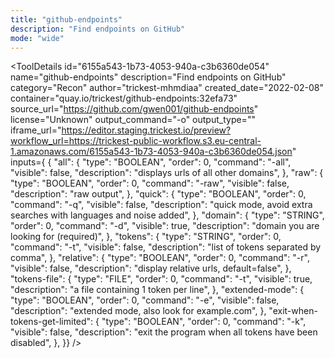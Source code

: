 ```yaml
---
title: "github-endpoints"
description: "Find endpoints on GitHub"
mode: "wide"
---
```



<ToolDetails
  id="6155a543-1b73-4053-940a-c3b6360de054"
  name="github-endpoints"
  description="Find endpoints on GitHub"
  category="Recon"
  author="trickest-mhmdiaa"
  created_date="2022-02-08"
  container="quay.io/trickest/github-endpoints:32efa73"
  source_url="https://github.com/gwen001/github-endpoints"
  license="Unknown"
  output_command="-o"
  output_type=""
  iframe_url="https://editor.staging.trickest.io/preview?workflow_url=https://trickest-public-workflow.s3.eu-central-1.amazonaws.com/6155a543-1b73-4053-940a-c3b6360de054.json"
  inputs={ {
  "all": {
    "type": "BOOLEAN",
    "order": 0,
    "command": "-all",
    "visible": false,
    "description": "displays urls of all other domains",
  },
  "raw": {
    "type": "BOOLEAN",
    "order": 0,
    "command": "-raw",
    "visible": false,
    "description": "raw output",
  },
  "quick": {
    "type": "BOOLEAN",
    "order": 0,
    "command": "-q",
    "visible": false,
    "description": "quick mode, avoid extra searches with languages and noise added",
  },
  "domain": {
    "type": "STRING",
    "order": 0,
    "command": "-d",
    "visible": true,
    "description": "domain you are looking for (required)",
  },
  "tokens": {
    "type": "STRING",
    "order": 0,
    "command": "-t",
    "visible": false,
    "description": "list of tokens separated by comma",
  },
  "relative": {
    "type": "BOOLEAN",
    "order": 0,
    "command": "-r",
    "visible": false,
    "description": "display relative urls, default=false",
  },
  "tokens-file": {
    "type": "FILE",
    "order": 0,
    "command": "-t",
    "visible": true,
    "description": "a file containing 1 token per line",
  },
  "extended-mode": {
    "type": "BOOLEAN",
    "order": 0,
    "command": "-e",
    "visible": false,
    "description": "extended mode, also look for <dummy>example.com",
  },
  "exit-when-tokens-get-limited": {
    "type": "BOOLEAN",
    "order": 0,
    "command": "-k",
    "visible": false,
    "description": "exit the program when all tokens have been disabled",
  },
}}
/>